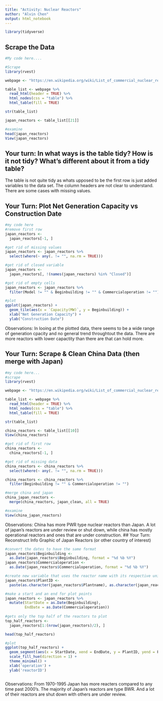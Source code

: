 ```yaml
---
title: "Activity: Nuclear Reactors"
author: "Alvin Chen"
output: html_notebook
---
```


```r
library(tidyverse)

```

## Scrape the Data 

```r
#My code here....

#Scrape
library(rvest)

webpage <- "https://en.wikipedia.org/wiki/List_of_commercial_nuclear_reactors"

table_list <- webpage %>%
  read_html(header = TRUE) %>%
  html_nodes(css = "table") %>%
  html_table(fill = TRUE)

str(table_list)

japan_reactors <- table_list[[21]]

#examine
head(japan_reactors)
View(japan_reactors)

```


## Your turn: In what ways is the table tidy? How is it not tidy? What’s different about it from a tidy table?

The table is not quite tidy as whats upposed to be the first row is just added variables to the data set. The column headers are not clear to understand. There are some cases with missing values. 

## Your Turn: Plot Net Generation Capacity vs Construction Date

```r
#my code here
#remove first row
japan_reactors <-
  japan_reactors[-1, ] 

#get rid of missing values
japan_reactors <- japan_reactors %>%
  select(where(~ any(. != "", na.rm = TRUE)))

#get rid of closed variable
japan_reactors <- 
  japan_reactors[, !(names(japan_reactors) %in% "Closed")]

#got rid of empty cells
japan_reactors <- japan_reactors %>%
  filter(Model != "" & Beginbuilding != "" & Commercialoperation != "")

#plot
ggplot(japan_reactors) +
  geom_tile(aes(x = `Capacity(MW)`, y = Beginbuilding)) +
  xlab("Net Generation Capacity") +
  ylab("Construction Date")

```
Observations: In looing at the plotted data, there seems to be a wide range of generation cpacity and no general trend throughtout the data. There are more reactors with lower capactity than there are that can hold more.

## Your Turn: Scrape & Clean China Data (then merge with Japan)

```r
#my code here... 
#scrape
library(rvest)

webpage <- "https://en.wikipedia.org/wiki/List_of_commercial_nuclear_reactors"

table_list <- webpage %>%
  read_html(header = TRUE) %>%
  html_nodes(css = "table") %>%
  html_table(fill = TRUE)

str(table_list)

china_reactors <- table_list[[10]]
View(china_reactors)

#get rid of first row
china_reactors <-
  china_reactors[-1, ] 

#get rid of missing data
china_reactors <- china_reactors %>%
  select(where(~ any(. != "", na.rm = TRUE)))

china_reactors <- china_reactors %>%
  filter(Beginbuilding != "" & Commercialoperation != "")

#merge china and japan
china_japan_reactors <-
  merge(china_reactors, japan_clean, all = TRUE)

#examine
View(china_japan_reactors)
```

Observations: China has more PWR type nuclear reactors than Japan. A lot of japan's reactors are under review or shut down, while china has mostly operational reactors and ones that are under construction.
## Your Turn: Reconstruct Info Graphic of Japan Reactors (or other country of interest)

```r
#convert the dates to have the same format
japan_reactors$Beginbuilding <- 
  as.Date(japan_reactors$Beginbuilding, format = "%d %b %Y")
japan_reactors$Commercialoperation <- 
  as.Date(japan_reactors$Commercialoperation, format = "%d %b %Y")

#create new variable that uses the reactor name with its respective unite ID
japan_reactors$PlantID <- 
  paste(as.character(japan_reactors$Plantname), as.character(japan_reactors$UnitNo.), sep = " ")

#make a start and an end for plot points
japan_reactors <- japan_reactors %>%
  mutate(StartDate = as.Date(Beginbuilding),
         EndDate = as.Date(Commercialoperation))
  
#gets only the top half of the reactors to plot
top_half_reactors <-
  japan_reactors[1:(nrow(japan_reactors)/2), ]

head(top_half_reactors)

#plot
ggplot(top_half_reactors) +
  geom_segment(aes(x = StartDate, xend = EndDate, y = PlantID, yend = PlantID, size = Status, color = Type)) +
  scale_fill_hue(direction = 1) +
  theme_minimal() +
  xlab('operation') +
  ylab('reactorID')



```
Observations: From 1970-1995 Japan has more reacters compared to any time past 2000's. The majority of Japan's reactors are type BWR. And a lot of their reactors are shut down with others are under review.